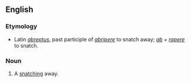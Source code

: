 ==English==

===Etymology===
*Latin ''[[abreptus]]'', past participle of ''[[abripere]]'' to snatch away; ''[[ab]]'' + ''[[rapere]]'' to snatch.

===Noun===
{{en-noun|-}}

# {{context|obsolete}} A [[snatching]] away.